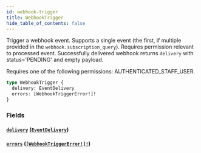 ```yaml
---
id: webhook-trigger
title: WebhookTrigger
hide_table_of_contents: false
---
```


Trigger a webhook event. Supports a single event (the first, if multiple provided in the `webhook.subscription_query`). Requires permission relevant to processed event. Successfully delivered webhook returns `delivery` with status='PENDING' and empty payload.

Requires one of the following permissions: AUTHENTICATED_STAFF_USER.

```graphql
type WebhookTrigger {
  delivery: EventDelivery
  errors: [WebhookTriggerError!]!
}
```

### Fields

#### [`delivery`](#) ([`EventDelivery`](../../../developer/api-reference/objects/event-delivery))

#### [`errors`](#) ([`[WebhookTriggerError!]!`](../../../developer/api-reference/objects/webhook-trigger-error))

